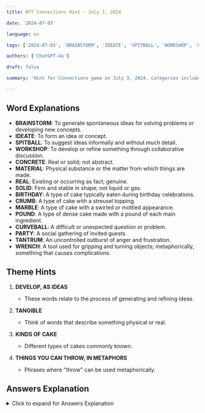 ```yaml
---
title: NYT Connections Hint - July 3, 2024

date: '2024-07-03'

language: en

tags: ['2024-07-03', 'BRAINSTORM', 'IDEATE', 'SPITBALL', 'WORKSHOP', 'CONCRETE', 'MATERIAL', 'REAL', 'SOLID', 'BIRTHDAY', 'CRUMB', 'MARBLE', 'POUND', 'CURVEBALL', 'PARTY', 'TANTRUM', 'WRENCH']

authors: ['ChatGPT-4o']

draft: false

summary: 'Hint for Connections game on July 3, 2024. Categories include DEVELOP, AS IDEAS and TANGIBLE...'

---
```


## Word Explanations

- **BRAINSTORM**: To generate spontaneous ideas for solving problems or developing new concepts.
- **IDEATE**: To form an idea or concept.
- **SPITBALL**: To suggest ideas informally and without much detail.
- **WORKSHOP**: To develop or refine something through collaborative discussion.
- **CONCRETE**: Real or solid; not abstract.
- **MATERIAL**: Physical substance or the matter from which things are made.
- **REAL**: Existing or occurring as fact; genuine.
- **SOLID**: Firm and stable in shape; not liquid or gas.
- **BIRTHDAY**: A type of cake typically eaten during birthday celebrations.
- **CRUMB**: A type of cake with a streusel topping.
- **MARBLE**: A type of cake with a swirled or mottled appearance.
- **POUND**: A type of dense cake made with a pound of each main ingredient.
- **CURVEBALL**: A difficult or unexpected question or problem.
- **PARTY**: A social gathering of invited guests.
- **TANTRUM**: An uncontrolled outburst of anger and frustration.
- **WRENCH**: A tool used for gripping and turning objects; metaphorically, something that causes complications.

## Theme Hints

1. **DEVELOP, AS IDEAS**
   - These words relate to the process of generating and refining ideas.

2. **TANGIBLE**
   - Think of words that describe something physical or real.

3. **KINDS OF CAKE**
   - Different types of cakes commonly known.

4. **THINGS YOU CAN THROW, IN METAPHORS**
   - Phrases where "throw" can be used metaphorically.

## Answers Explanation

<details>
  <summary>Click to expand for Answers Explanation</summary>

- **DEVELOP, AS IDEAS**: BRAINSTORM, IDEATE, SPITBALL, WORKSHOP
  - These words all describe actions related to generating and refining ideas.

- **TANGIBLE**: CONCRETE, MATERIAL, REAL, SOLID
  - These terms describe something that is physical and real.

- **KINDS OF CAKE**: BIRTHDAY, CRUMB, MARBLE, POUND
  - These are different types of cakes.

- **THINGS YOU CAN THROW, IN METAPHORS**: CURVEBALL, PARTY, TANTRUM, WRENCH
  - These words can be used metaphorically with the verb "throw".

</details>